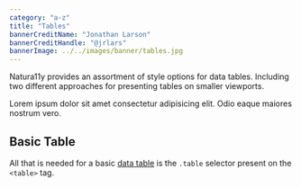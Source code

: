 ```yaml
---
category: "a-z"
title: "Tables"
bannerCreditName: "Jonathan Larson"
bannerCreditHandle: "@jrlars" 
bannerImage: ../../images/banner/tables.jpg
---
```


<TextBlock>

Natura11y provides an assortment of style options for data tables. Including two different approaches for presenting tables on smaller viewports.

</TextBlock>

<AccessibilitySpotlight>

Lorem ipsum dolor sit amet consectetur adipisicing elit. Odio eaque maiores nostrum vero.

</AccessibilitySpotlight>

<Divider id="basicTable" />

<TextBlock>

## Basic Table

All that is needed for a basic <a href="https://developer.mozilla.org/en-US/docs/Web/HTML/Element/table" target="_blank">data table</a> is the <code>.table</code> selector present on the <code>&lt;table&gt;</code> tag.

</TextBlock>


